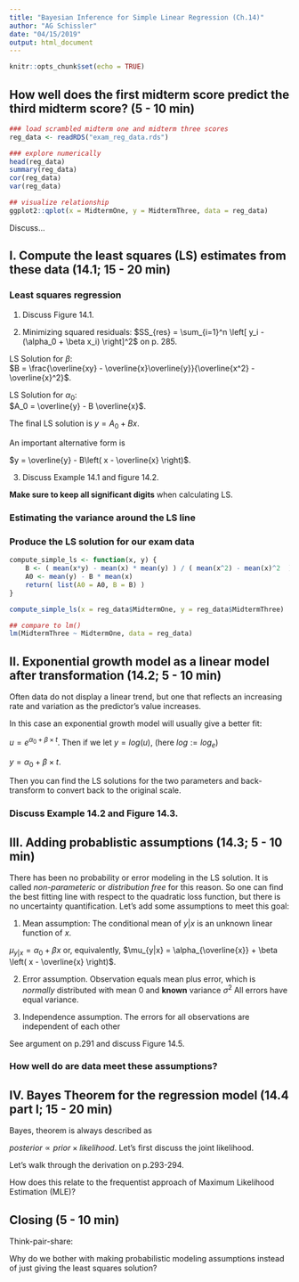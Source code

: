```yaml
---
title: "Bayesian Inference for Simple Linear Regression (Ch.14)"
author: "AG Schissler"
date: "04/15/2019"
output: html_document
---
```


```r
knitr::opts_chunk$set(echo = TRUE)
```

<bring to class: laptop>

## How well does the first midterm score predict the third midterm score? (5 - 10 min)

```r
### load scrambled midterm one and midterm three scores
reg_data <- readRDS("exam_reg_data.rds")

### explore numerically
head(reg_data)
summary(reg_data)
cor(reg_data)
var(reg_data)

## visualize relationship
ggplot2::qplot(x = MidtermOne, y = MidtermThree, data = reg_data)
```

Discuss...

## I. Compute the least squares (LS) estimates from these data (14.1; 15 - 20 min)

### Least squares regression

1. Discuss Figure 14.1.

2. Minimizing squared residuals: $SS_{res} = \sum_{i=1}^n \left[ y_i - (\alpha_0 + \beta x_i) \right]^2$ on p. 285.

LS Solution for $\beta$:  
$B = \frac{\overline{xy} - \overline{x}\overline{y}}{\overline{x^2} - \overline{x}^2}$.

LS Solution for $\alpha_0$:  
$A_0 = \overline{y} - B \overline{x}$.

The final LS solution is $y = A_0 + Bx$.

An important alternative form is  

$y = \overline{y} - B\left( x - \overline{x} \right)$.

3. Discuss Example 14.1 and figure 14.2.

**Make sure to keep all significant digits** when calculating LS.

### Estimating the variance around the LS line

### Produce the LS solution for our exam data

```r
compute_simple_ls <- function(x, y) {
    B <- ( mean(x*y) - mean(x) * mean(y) ) / ( mean(x^2) - mean(x)^2  )
    A0 <- mean(y) - B * mean(x)
    return( list(A0 = A0, B = B) )
}

compute_simple_ls(x = reg_data$MidtermOne, y = reg_data$MidtermThree)

## compare to lm()
lm(MidtermThree ~ MidtermOne, data = reg_data)
```

## II. Exponential growth model as a linear model after transformation (14.2; 5 - 10 min)

Often data do not display a linear trend, but one that reflects an increasing rate and variation as the predictor's value increases. 

In this case an exponential growth model will usually give a better fit:

$u = e^{\alpha_0 + \beta \times t}$. Then if we let $y = log(u)$, (here $log := log_e$)  

$y = \alpha_0 + \beta \times t$.

Then you can find the LS solutions for the two parameters and back-transform to convert back to the original scale.

### Discuss Example 14.2 and Figure 14.3.

## III. Adding probablistic assumptions (14.3; 5 - 10 min)

There has been no probability or error modeling in the LS solution. It is called *non-parameteric* or *distribution free* for this reason. So one can find the best fitting line with respect to the quadratic loss function, but there is no uncertainty quantification. Let's add some assumptions to meet this goal:

1. Mean assumption: The conditional mean of $y | x$ is an unknown linear function of $x$.  

$\mu_{y|x} = \alpha_0 + \beta x$ or, equivalently, $\mu_{y|x} = \alpha_{\overline{x}} + \beta \left( x - \overline{x} \right)$.

2. Error assumption. Observation equals mean plus error, which is *normally* distributed with mean 0 and **known** variance $\sigma^2$ All errors have equal variance.

3. Independence assumption. The errors for all observations are independent of each other

See argument on p.291 and discuss Figure 14.5.

### How well do are data meet these assumptions?

## IV. Bayes Theorem for the regression model (14.4 part I; 15 - 20 min)

Bayes, theorem is always described as

$posterior \propto prior \times likelihood$. Let's first discuss the joint likelihood.

Let's walk through the derivation on p.293-294.

How does this relate to the frequentist approach of Maximum Likelihood Estimation (MLE)?

## Closing (5 - 10 min)

Think-pair-share:

Why do we bother with making probabilistic modeling assumptions instead of just giving the least squares solution?

